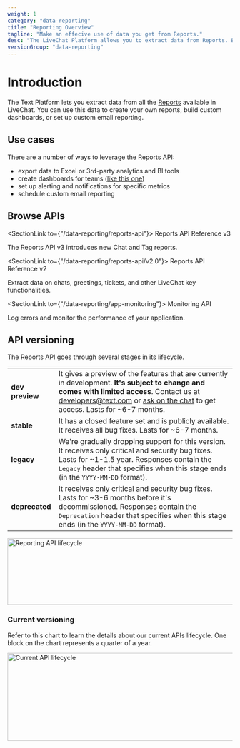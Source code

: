 ```yaml
---
weight: 1
category: "data-reporting"
title: "Reporting Overview"
tagline: "Make an effecive use of data you get from Reports."
desc: "The LiveChat Platform allows you to extract data from Reports. Based on that, you can create custom reports and perform in-depth analyses."
versionGroup: "data-reporting"
---
```



# Introduction

The Text Platform lets you extract data from all the [Reports](https://www.livechat.com/help/reporting-options-available-in-livechat/) available in LiveChat. You can use this data to create your own reports, build custom dashboards, or set up custom email reporting.

## Use cases

There are a number of ways to leverage the Reports API:

- export data to Excel or 3rd-party analytics and BI tools
- create dashboards for teams ([like this one](https://dashboard.livechatinc.com/))
- set up alerting and notifications for specific metrics
- schedule custom email reporting

## Browse APIs

<SectionLink to={"/data-reporting/reports-api"}>
  Reports API Reference v3
</SectionLink>

The Reports API v3 introduces new Chat and Tag reports.

<SectionLink to={"/data-reporting/reports-api/v2.0"}>
  Reports API Reference v2
</SectionLink>

Extract data on chats, greetings, tickets, and other LiveChat key functionalities.

<SectionLink to={"/data-reporting/app-monitoring"}>
  Monitoring API
</SectionLink>

Log errors and monitor the performance of your application.

## API versioning

The Reports API goes through several stages in its lifecycle.

|                 |                                                                                                                                                                                                                                                                              |
| --------------- | ---------------------------------------------------------------------------------------------------------------------------------------------------------------------------------------------------------------------------------------------------------------------------- |
| **dev preview** | It gives a preview of the features that are currently in development. **It's subject to change and comes with limited access**. Contact us at developers@text.com or <a href="#open-chat" onClick={openChatWindow}>ask on the chat</a> to get access. Lasts for ~6-7 months. |
| **stable**      | It has a closed feature set and is publicly available. It receives all bug fixes. Lasts for ~6-7 months.                                                                                                                                                                     |
| **legacy**      | We're gradually dropping support for this version. It receives only critical and security bug fixes. Lasts for ~1-1.5 year. Responses contain the `Legacy` header that specifies when this stage ends (in the `YYYY-MM-DD` format).                                          |
| **deprecated**  | It receives only critical and security bug fixes. Lasts for ~3-6 months before it's decommissioned. Responses contain the `Deprecation` header that specifies when this stage ends (in the `YYYY-MM-DD` format).                                                             |

<img
  alt="Reporting API lifecycle"
  src="/images/messaging/livechat-api-versioning.png"
  width="800px"
  height="149px"
/>

### Current versioning

Refer to this chart to learn the details about our current APIs lifecycle. One block on the chart represents a quarter of a year.

<img
  alt="Current API lifecycle"
  src="/images/messaging/livechat-api-lifecycle-current.png"
  width="640px"
  height="197px"
/>
